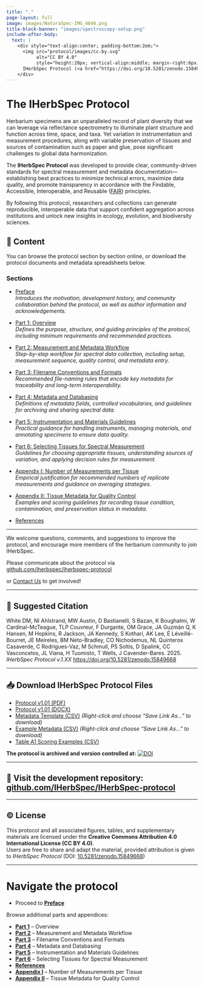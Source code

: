 ```yaml
---
title: "."
page-layout: full
image: images/NaturaSpec-IMG_4840.png
title-block-banner: "images/spectroscopy-setup.png"
include-after-body:
  text: |
    <div style="text-align:center; padding-bottom:2em;">
      <img src="protocol/images/cc-by.svg"
           alt="CC BY 4.0" 
           style="height:20px; vertical-align:middle; margin-right:6px;">
      IHerbSpec Protocol (<a href="https://doi.org/10.5281/zenodo.15849668">10.5281/zenodo.15849668</a>)
    </div>
---
```


<!-- Page-only styles (won’t affect other pages) -->
<style>
  /* Center the big page title */
  #title-block-header .title { text-align: center; }

  /* Make page body text larger */
  main#quarto-document-content { font-size: 1.125rem; line-height: 1.7; }

  /* Center figure captions */
  .quarto-figure figcaption { text-align: center; }
  
  /* Limit text width */
  .content-narrow {
    max-width: 70ch;
    margin-left: auto;
    margin-right: auto;
  }
</style>



# The IHerbSpec Protocol


Herbarium specimens are an unparalleled record of plant diversity that we can leverage via reflectance spectrometry to illuminate plant structure and function across time, space, and taxa. Yet variation in instrumentation and measurement procedures, along with variable preservation of tissues and sources of contamination such as paper and glue, pose significant challenges to global data harmonization.
 
The **IHerbSpec Protocol** was developed to provide clear, community-driven standards for spectral measurement and metadata documentation—establishing best practices to minimize technical errors, maximize data quality, and promote transparency in accordance with the Findable, Accessible, Interoperable, and Reusable ([FAIR](https://doi.org/10.1038/sdata.2016.18)) principles.

By following this protocol, researchers and collections can generate reproducible, interoperable data that support confident aggregation across institutions and unlock new insights in ecology, evolution, and biodiversity sciences.


## 👀 Content

You can browse the protocol section by section online, or download the protocol documents and metadata spreadsheets below.

### Sections

- [Preface](protocol/preface.html)  
  *Introduces the motivation, development history, and community collaboration behind the protocol, as well as author information and acknowledgements.*  

- [Part 1: Overview](protocol/part1-overview.qmd)  
  *Defines the purpose, structure, and guiding principles of the protocol, including minimum requirements and recommended practices.*  

- [Part 2: Measurement and Metadata Workflow](protocol/part2-workflow.qmd)  
  *Step-by-step workflow for spectral data collection, including setup, measurement sequence, quality control, and metadata entry.*  

- [Part 3: Filename Conventions and Formats](protocol/part3-filenames.qmd)  
  *Recommended file-naming rules that encode key metadata for traceability and long-term interoperability.*  

- [Part 4: Metadata and Databasing](protocol/part4-metadata.qmd)  
  *Definitions of metadata fields, controlled vocabularies, and guidelines for archiving and sharing spectral data.*  

- [Part 5: Instrumentation and Materials Guidelines](protocol/part5-instrumentation.qmd)  
  *Practical guidance for handling instruments, managing materials, and annotating specimens to ensure data quality.*  

- [Part 6: Selecting Tissues for Spectral Measurement](protocol/part6-guidelines.qmd)  
  *Guidelines for choosing appropriate tissues, understanding sources of variation, and applying decision rules for measurement.*  

- [Appendix I: Number of Measurements per Tissue](protocol/appendix1.qmd)  
  *Empirical justification for recommended numbers of replicate measurements and guidance on averaging strategies.*  

- [Appendix II: Tissue Metadata for Quality Control](protocol/appendix2.qmd)  
  *Examples and scoring guidelines for recording tissue condition, contamination, and preservation status in metadata.*
  
- [References](protocol/references.qmd)  

--- 

::: {.column-page-inset}
<div class="content-narrow">

We welcome questions, comments, and suggestions to improve the protocol, and encourage more members of the herbarium community to join IHerbSpec.  
 
Please communicate about the protocol via [github.com/iherbspec/iherbspec-protocol](https://github.com/IHerbSpec/IHerbSpec-protocol) 

or [Contact Us](contact.qmd) to get involved!

</div>
:::

---

## 📌 Suggested Citation

White DM, NI Ahlstrand, MW Austin, D Bastianelli, S Bazan, K Boughalmi, W Cardinal-McTeague, TLP Couvreur, F Durgante, OM Grace, JA Guzmán Q, K Hansen, M Hopkins, R Jackson, JA Kennedy, S Kothari, AK Lee, É Léveillé-Bourret, JE Meireles, BM Neto-Bradley, CO Nichodemus, NL Quinteros Casaverde, C Rodrigues-Vaz, M Schmull, PS Soltis, D Spalink, CC Vasconcelos, JL Viana, H Tuomisto, T Wells, J Cavender-Bares. 2025. *IHerbSpec Protocol v.1.XX* [https://doi.org/10.5281/zenodo.15849668](https://doi.org/10.5281/zenodo.15849668)

---


## 📥 Download IHerbSpec Protocol Files

- [Protocol v1.01 (PDF)](https://github.com/IHerbSpec/IHerbSpec-protocol/raw/main/IHerbSpec%20Protocol%20v1.01.pdf)  
- [Protocol v1.01 (DOCX)](https://github.com/IHerbSpec/IHerbSpec-protocol/raw/main/IHerbSpec%20Protocol%20v1.01.docx)  
- [Metadata Template (CSV)](https://github.com/IHerbSpec/IHerbSpec-protocol/raw/refs/heads/main/IHerbSpec_metadata.csv) *(Right-click and choose “Save Link As…” to download)*  
- [Example Metadata (CSV)](https://github.com/IHerbSpec/IHerbSpec-protocol/raw/refs/heads/main/IHerbSpec_metadata-examples.csv) *(Right-click and choose “Save Link As…” to download)*  
- [Table A1 Scoring Examples (CSV)](https://github.com/IHerbSpec/IHerbSpec-protocol/raw/main/IHerbSpecProtocol_TableA1.csv)  

**The protocol is archived and version controlled at:**  [![DOI](https://zenodo.org/badge/DOI/10.5281/zenodo.15849668.svg)](https://doi.org/10.5281/zenodo.15849668)

---

## 🔧 Visit the development repository: [github.com/IHerbSpec/IHerbSpec-protocol](https://github.com/IHerbSpec/IHerbSpec-protocol)

---

## ©️ License

This protocol and all associated figures, tables, and supplementary materials are licensed under the **Creative Commons Attribution 4.0 International License (CC BY 4.0)**.  
Users are free to share and adapt the material, provided attribution is given to *IHerbSpec Protocol* (DOI: [10.5281/zenodo.15849668](https://doi.org/10.5281/zenodo.15849668))

---

# Navigate the protocol
- Proceed to [**Preface**](protocol/preface.qmd)

Browse additional parts and appendices:

- [**Part 1**](protocol/part1-overview.qmd) – Overview  
- [**Part 2**](protocol/part2-workflow.qmd) – Measurement and Metadata Workflow  
- [**Part 3**](protocol/part3-filenames.qmd) – Filename Conventions and Formats  
- [**Part 4**](protocol/part4-metadata.qmd) – Metadata and Databasing  
- [**Part 5**](protocol/part5-instrumentation.qmd) – Instrumentation and Materials Guidelines  
- [**Part 6**](protocol/part6-guidelines.qmd) – Selecting Tissues for Spectral Measurement  
- [**References**](protocol/references.qmd)
- [**Appendix I**](protocol/appendix1.qmd) – Number of Measurements per Tissue  
- [**Appendix II**](protocol/appendix2.qmd) – Tissue Metadata for Quality Control  

